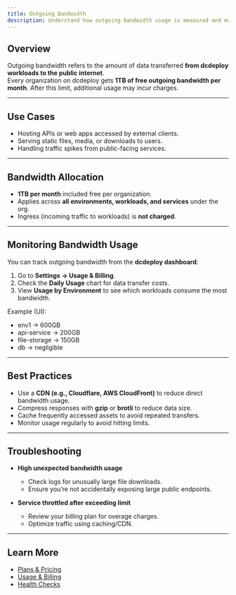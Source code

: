 ```yaml
---
title: Outgoing Bandwidth
description: Understand how outgoing bandwidth usage is measured and managed in dcdeploy. Each organization gets 1TB of free outgoing bandwidth per month.
---
```


## Overview
Outgoing bandwidth refers to the amount of data transferred **from dcdeploy workloads to the public internet**.  
Every organization on dcdeploy gets **1TB of free outgoing bandwidth per month**. After this limit, additional usage may incur charges.

---

## Use Cases
- Hosting APIs or web apps accessed by external clients.  
- Serving static files, media, or downloads to users.  
- Handling traffic spikes from public-facing services.  

---

## Bandwidth Allocation
- **1TB per month** included free per organization.  
- Applies across **all environments, workloads, and services** under the org.  
- Ingress (incoming traffic to workloads) is **not charged**.  

---

## Monitoring Bandwidth Usage
You can track outgoing bandwidth from the **dcdeploy dashboard**:

1. Go to **Settings → Usage & Billing**.  
2. Check the **Daily Usage** chart for data transfer costs.  
3. View **Usage by Environment** to see which workloads consume the most bandwidth.  

Example (UI):  
- env1 → 600GB  
- api-service → 200GB  
- file-storage → 150GB  
- db → negligible  

---

## Best Practices
- Use a **CDN (e.g., Cloudflare, AWS CloudFront)** to reduce direct bandwidth usage.  
- Compress responses with **gzip** or **brotli** to reduce data size.  
- Cache frequently accessed assets to avoid repeated transfers.  
- Monitor usage regularly to avoid hitting limits.  

---

## Troubleshooting
- **High unexpected bandwidth usage**  
  - Check logs for unusually large file downloads.  
  - Ensure you’re not accidentally exposing large public endpoints.  

- **Service throttled after exceeding limit**  
  - Review your billing plan for overage charges.  
  - Optimize traffic using caching/CDN.  

---

## Learn More
- [Plans & Pricing](./plans-usage)  
- [Usage & Billing](./usage-and-billing)  
- [Health Checks](./health-checks)  
